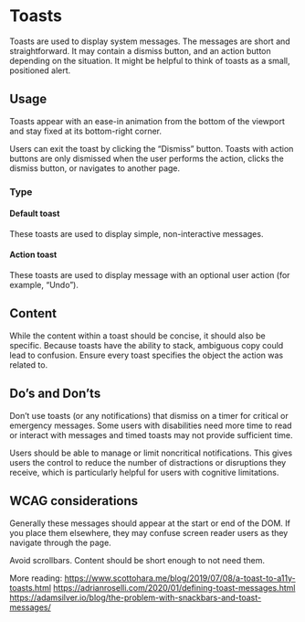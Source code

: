 
# Toasts

Toasts are used to display system messages. The messages are short and straightforward. It may contain a dismiss button, and an action button depending on the situation. It might be helpful to think of toasts as a small, positioned alert.

## Usage

Toasts appear with an ease-in animation from the bottom of the viewport and stay fixed at its bottom-right corner.

Users can exit the toast by clicking the “Dismiss” button. Toasts with action buttons are only dismissed when the user performs the action, clicks the dismiss button, or navigates to another page.

### Type

#### Default toast

These toasts are used to display simple, non-interactive messages.

<Canvas>
  <Story id="components-toast--default" />
</Canvas>

#### Action toast

These toasts are used to display message with an optional user action (for example, “Undo”).

<Canvas>
  <Story id="components-toast--action" />
</Canvas>

## Content

While the content within a toast should be concise, it should also be specific. Because toasts have the ability to stack, ambiguous copy could lead to confusion. Ensure every toast specifies the object the action was related to.

## Do’s and Don’ts

Don’t use toasts (or any notifications) that dismiss on a timer for critical or emergency messages. Some users with disabilities need more time to read or interact with messages and timed toasts may not provide sufficient time.

Users should be able to manage or limit noncritical notifications. This gives users the control to reduce the number of distractions or disruptions they receive, which is particularly helpful for users with cognitive limitations.

## WCAG considerations

Generally these messages should appear at the start or end of the DOM. If you place them elsewhere, they may confuse screen reader users as they navigate through the page.

Avoid scrollbars. Content should be short enough to not need them.

More reading:
https://www.scottohara.me/blog/2019/07/08/a-toast-to-a11y-toasts.html
https://adrianroselli.com/2020/01/defining-toast-messages.html
https://adamsilver.io/blog/the-problem-with-snackbars-and-toast-messages/
